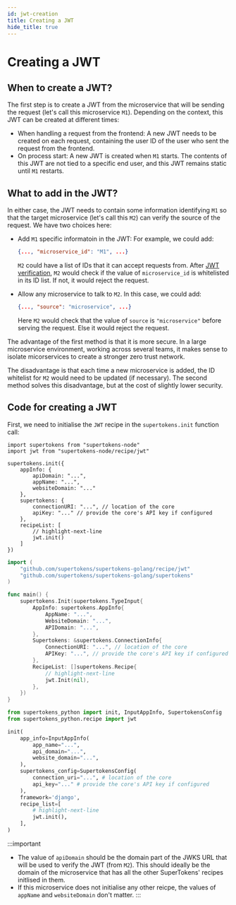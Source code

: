 ```yaml
---
id: jwt-creation
title: Creating a JWT
hide_title: true
---
```



# Creating a JWT

## When to create a JWT?
The first step is to create a JWT from the microservice that will be sending the request (let's call this microservice `M1`). Depending on the context, this JWT can be created at different times:
- When handling a request from the frontend: A new JWT needs to be created on each request, containing the user ID of the user who sent the request from the frontend.
- On process start: A new JWT is created when `M1` starts. The contents of this JWT are not tied to a specific end user, and this JWT remains static until `M1` restarts.

## What to add in the JWT?
In either case, the JWT needs to contain some information identifying `M1` so that the target microservice (let's call this `M2`) can verify the source of the request. We have two choices here:
- Add `M1` specific informatoin in the JWT: For example, we could add:
    ```json
    {..., "microservice_id": "M1", ...}
    ```

    `M2` could have a list of IDs that it can accept requests from. After [JWT verification](./jwt-verification/index), `M2` would check if the value of `microservice_id` is whitelisted in its ID list. If not, it would reject the request.
- Allow any microservice to talk to `M2`. In this case, we could add:
    ```json
    {..., "source": "microservice", ...}
    ```
    Here `M2` would check that the value of `source` is `"microservice"` before serving the request. Else it would reject the request.

The advantage of the first method is that it is more secure. In a large microservice environment, working across several teams, it makes sense to isolate micorservices to create a stronger zero trust network.

The disadvantage is that each time a new microservice is added, the ID whitelist for `M2` would need to be updated (if necessary). The second method solves this disadvantage, but at the cost of slightly lower security.

## Code for creating a JWT

<WithWithoutSDK>
<TabItem value="withsdk">

First, we need to initialise the `JWT` recipe in the `supertokens.init` function call:

<BackendSDKTabs isSubTab={true}>
<TabItem value="nodejs">

```tsx
import supertokens from "supertokens-node"
import jwt from "supertokens-node/recipe/jwt"

supertokens.init({
    appInfo: {
        apiDomain: "...",
        appName: "...",
        websiteDomain: "..."
    },
    supertokens: {
        connectionURI: "...", // location of the core
        apiKey: "..." // provide the core's API key if configured
    },
    recipeList: [
        // highlight-next-line
        jwt.init()
    ]
})
```

</TabItem>
<TabItem value="go">

```go
import (
	"github.com/supertokens/supertokens-golang/recipe/jwt"
	"github.com/supertokens/supertokens-golang/supertokens"
)

func main() {
	supertokens.Init(supertokens.TypeInput{
        AppInfo: supertokens.AppInfo{
            AppName: "...",
            WebsiteDomain: "...",
            APIDomain: "...",
        },
        Supertokens: &supertokens.ConnectionInfo{
            ConnectionURI: "...", // location of the core
            APIKey: "...", // provide the core's API key if configured
        },
		RecipeList: []supertokens.Recipe{
            // highlight-next-line
			jwt.Init(nil),
		},
	})
}
```

</TabItem>
<TabItem value="python">

```python
from supertokens_python import init, InputAppInfo, SupertokensConfig
from supertokens_python.recipe import jwt

init(
    app_info=InputAppInfo(
        app_name="...",
        api_domain="...",
        website_domain="...",
    ),
    supertokens_config=SupertokensConfig(
        connection_uri="...", # location of the core
        api_key="..." # provide the core's API key if configured
    ),
    framework='django',
    recipe_list=[
        # highlight-next-line
        jwt.init(),
    ],
)
```

</TabItem>
</BackendSDKTabs>

:::important
- The value of `apiDomain` should be the domain part of the JWKS URL that will be used to verify the JWT (from `M2`). This should ideally be the domain of the microservice that has all the other SuperTokens' recipes initlised in them. 
- If this microservice does not initialise any other reicpe, the values of `appName` and `websiteDomain` don't matter.
:::

</TabItem>
<TabItem value="withoutsdk">



</TabItem>
</WithWithoutSDK>